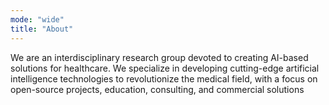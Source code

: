 ```yaml
---
mode: "wide"
title: "About"
---
```


We are an interdisciplinary research group devoted to creating AI-based solutions for healthcare. We specialize in developing cutting-edge artificial intelligence technologies to revolutionize the medical field, with a focus on open-source projects, education, consulting, and commercial solutions